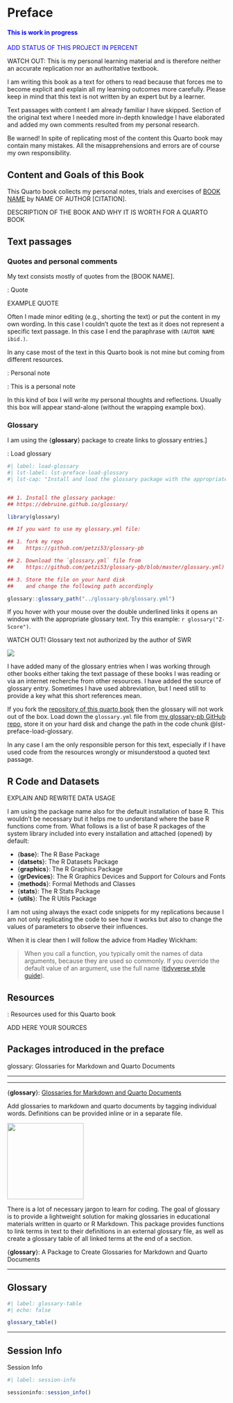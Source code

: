 # Preface {.unnumbered}

::: {.callout-note style="color: blue;"}
#### This is work in progress

ADD STATUS OF THIS PROJECT IN PERCENT


:::


::: my-watch-out
::: my-watch-out-header
WATCH OUT: This is my personal learning material and is therefore
neither an accurate replication nor an authoritative textbook.
:::

::: my-watch-out-container
I am writing this book as a text for others to read because that forces me to
become explicit and explain all my learning outcomes more carefully.
Please keep in mind that this text is not written by an expert but by a
learner.

Text passages with content I am already familiar I have skipped. Section
of the original text where I needed more in-depth knowledge I have
elaborated and added my own comments resulted from my personal research.

Be warned! In spite of replicating most of the content this Quarto book
may contain many mistakes. All the misapprehensions and errors are of
course my own responsibility.
:::
:::

## Content and Goals of this Book {.unnumbered}

This Quarto book collects my personal notes, trials and exercises of
[BOOK NAME](URL) by
NAME OF AUTHOR [CITATION].

DESCRIPTION OF THE BOOK AND WHY IT IS WORTH FOR A QUARTO BOOK



## Text passages

### Quotes and personal comments

My text consists mostly of quotes from the [BOOK NAME].

::: my-example
::: my-example-header
::: {#exm-preface-quote}
: Quote
:::
:::

::: my-example-container
EXAMPLE QUOTE
:::
:::

Often I made minor editing (e.g., shorting the text) or put the content
in my own wording. In this case I couldn't quote the text as it does not
represent a specific text passage. In this case I end
the paraphrase with `(AUTOR NAME ibid.)`.

In any case most of the text in this Quarto book is not mine but coming
from different resources. 

::: my-example
::: my-example-header
::: {#exm-preface-note}
: Personal note
:::
:::

::: my-example-container
::: my-note
::: my-note-header
::: {#cor-preface-note-example}
: This is a personal note
:::
:::

::: my-note-container
In this kind of box I will write my personal thoughts and reflections.
Usually this box will appear stand-alone (without the wrapping example
box).
:::
:::
:::
:::

### Glossary

I am using the {**glossary**} package to create links to glossary
entries.\]

::: my-r-code
::: my-r-code-header
::: {#cnj-load-glossary}
: Load glossary
:::
:::

::: my-r-code-container


```r
#| label: load-glossary
#| lst-label: lst-preface-load-glossary
#| lst-cap: "Install and load the glossary package with the appropriate glossary.yml file"


## 1. Install the glossary package:
## https://debruine.github.io/glossary/

library(glossary)

## If you want to use my glossary.yml file:

## 1. fork my repo
##    https://github.com/petzi53/glossary-pb

## 2. Download the `glossary.yml` file from
##    https://github.com/petzi53/glossary-pb/blob/master/glossary.yml)

## 3. Store the file on your hard disk
##    and change the following path accordingly

glossary::glossary_path("../glossary-pb/glossary.yml")

```


:::
:::

If you hover with your mouse over the double underlined links it opens
an window with the appropriate glossary text. Try this example: `r glossary("Z-Score")`.

::: my-watch-out
::: my-watch-out-header
WATCH OUT! Glossary text not authorized by the author of SWR
:::

::: my-watch-out-container
::: {layout="[10, 30]" layout-valign="center"}
![](https://debruine.github.io/glossary/logo.png)

I have added many of the glossary entries when I was working through
other books either taking the text passage of these books I was reading
or via an internet recherche from other resources. I have added the
source of glossary entry. Sometimes I have used abbreviation, but I need
still to provide a key what this short references mean.
:::

:::
:::

If you fork the [repository of this quarto
book](https://github.com/petzi53/swr-harris) then the glossary will not
work out of the box. Load down the `glossary.yml` file from [my
glossary-pb GitHub
repo](https://github.com/petzi53/glossary-pb/blob/master/glossary.yml),
store it on your hard disk and change the path in the code chunk
@lst-preface-load-glossary.

In any case I am the only responsible person for this text, especially
if I have used code from the resources wrongly or misunderstood a quoted
text passage.

## R Code and Datasets

EXPLAIN AND REWRITE DATA USAGE

I am using the package name also for the default installation of base R.
This wouldn't be necessary but it helps me to understand where the base
R functions come from. What follows is a list of base R packages of the
system library included into every installation and attached (opened) by
default:

-   {**base**}: The R Base Package
-   {**datsets**}: The R Datasets Package
-   {**graphics**}: The R Graphics Package
-   {**grDevices**}: The R Graphics Devices and Support for Colours and
    Fonts
-   {**methods**}: Formal Methods and Classes
-   {**stats**}: The R Stats Package
-   {**utils**}: The R Utils Package

I am not using always the exact code snippets for my replications
because I am not only replicating the code to see how it works but also
to change the values of parameters to observe their influences.

When it is clear then I will follow the advice from Hadley Wickham:

> When you call a function, you typically omit the names of data
> arguments, because they are used so commonly. If you override the
> default value of an argument, use the full name ([tidyverse style
> guide](https://style.tidyverse.org/syntax.html)).


## Resources

::: {.my-resource}
::: {.my-resource-header}
:::::: {#lem-index-book-resources}
: Resources used for this Quarto book
::::::
:::

::: {.my-resource-container}

ADD HERE YOUR SOURCES
:::
:::

## Packages introduced in the preface

:::::{.my-resource}
:::{.my-resource-header}
:::::: {#lem-chap-index-glossary}
glossary: Glossaries for Markdown and Quarto Documents
::::::
:::
::::{.my-resource-container}

***

::: {#pak-glossary}

***

{**glossary**}: [Glossaries for Markdown and Quarto Documents](https://debruine.github.io/glossary/)

Add glossaries to markdown and quarto documents by tagging individual words. Definitions can be provided inline or in a separate file.

::: {layout="[10, 30]" layout-valign="center"}
![](img/logoi/logo-glossary-min.png){width="176"}


There is a lot of necessary jargon to learn for coding. The goal of glossary is to provide a lightweight solution for making glossaries in educational materials written in quarto or R Markdown. This package provides functions to link terms in text to their definitions in an external glossary file, as well as create a glossary table of all linked terms at the end of a section.

:::


{**glossary**}: A Package to Create Glossaries for Markdown and Quarto Documents
:::


***
::::
:::::

## Glossary

```r
#| label: glossary-table
#| echo: false

glossary_table()
```

------------------------------------------------------------------------

## Session Info {.unnumbered}

::: my-r-code
::: my-r-code-header
Session Info
:::

::: my-r-code-container
```r
#| label: session-info

sessioninfo::session_info()
```
:::
:::

